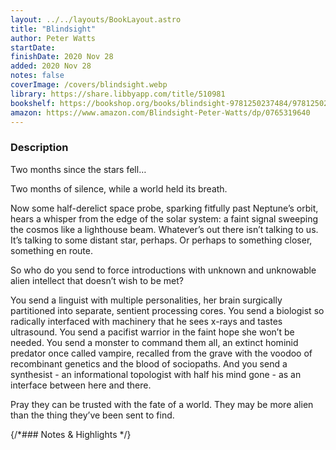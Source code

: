 ```yaml
---
layout: ../../layouts/BookLayout.astro
title: "Blindsight"
author: Peter Watts
startDate: 
finishDate: 2020 Nov 28
added: 2020 Nov 28
notes: false
coverImage: /covers/blindsight.webp
library: https://share.libbyapp.com/title/510981
bookshelf: https://bookshop.org/books/blindsight-9781250237484/9781250237484
amazon: https://www.amazon.com/Blindsight-Peter-Watts/dp/0765319640
---
```


<ReadingTime
  startDate  = {frontmatter.startDate}
  finishDate = {frontmatter.finishDate}
/>

### Description
Two months since the stars fell…

Two months of silence, while a world held its breath.

Now some half-derelict space probe, sparking fitfully past Neptune’s orbit, hears a whisper from the edge of the solar system: a faint signal sweeping the cosmos like a lighthouse beam. Whatever’s out there isn’t talking to us. It’s talking to some distant star, perhaps. Or perhaps to something closer, something en route.

So who do you send to force introductions with unknown and unknowable alien intellect that doesn’t wish to be met?

You send a linguist with multiple personalities, her brain surgically partitioned into separate, sentient processing cores. You send a biologist so radically interfaced with machinery that he sees x-rays and tastes ultrasound. You send a pacifist warrior in the faint hope she won’t be needed. You send a monster to command them all, an extinct hominid predator once called vampire, recalled from the grave with the voodoo of recombinant genetics and the blood of sociopaths. And you send a synthesist - an informational topologist with half his mind gone - as an interface between here and there.

Pray they can be trusted with the fate of a world. They may be more alien than the thing they’ve been sent to find.

{/*### Notes & Highlights */}

<BuyBook
  library   = {frontmatter.library}
  bookshelf = {frontmatter.bookshelf}
  amazon    = {frontmatter.amazon}
/>
